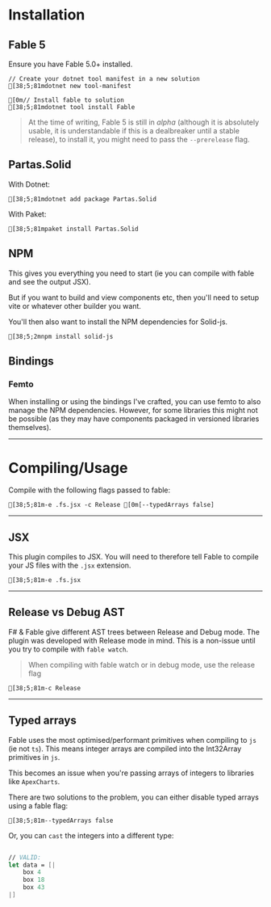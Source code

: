 # Installation

## Fable 5

Ensure you have Fable 5.0+ installed.

```ansi
// Create your dotnet tool manifest in a new solution
[38;5;81mdotnet new tool-manifest

[0m// Install fable to solution
[38;5;81mdotnet tool install Fable
```

> At the time of writing, Fable 5 is still in *alpha* (although it is absolutely usable, it is understandable if this is a dealbreaker until a stable release), to install it, you might need to pass the `--prerelease` flag.

## Partas.Solid

With Dotnet:

```ansi
[38;5;81mdotnet add package Partas.Solid
```

With Paket:

```ansi
[38;5;81mpaket install Partas.Solid
```

## NPM

This gives you everything you need to start (ie you can compile with fable and see the output JSX).

But if you want to build and view components etc, then you'll need to setup
vite or whatever other builder you want.

You'll then also want to install the NPM dependencies for Solid-js.

```ansi
[38;5;2mnpm install solid-js
```

## Bindings

### Femto

When installing or using the bindings I've crafted, you can use femto to also manage the NPM dependencies. However, for some libraries this might not be possible (as they may have components packaged in versioned libraries themselves).

---

# Compiling/Usage

Compile with the following flags passed to fable:

```ansi caption="typedArrays optional, see below"
[38;5;81m-e .fs.jsx -c Release [0m[--typedArrays false]
```

---

## JSX

This plugin compiles to JSX. You will need to therefore tell Fable to compile your JS files with the `.jsx` extension.

```ansi
[38;5;81m-e .fs.jsx
```

---

## Release vs Debug AST

F# & Fable give different AST trees between Release and Debug mode. The plugin was developed with Release mode in mind.
This is a non-issue until you try to compile with `fable watch`.

> When compiling with <c>fable watch</c> or in debug mode, use the release flag

```ansi
[38;5;81m-c Release
```

---

## Typed arrays

Fable uses the most optimised/performant primitives when compiling to `js` (ie not `ts`). This means integer arrays are
compiled into the Int32Array primitives in `js`.

This becomes an issue when you're passing arrays of integers to libraries like `ApexCharts`.

There are two solutions to the problem, you can either disable typed arrays using a fable flag:

```ansi
[38;5;81m--typedArrays false
```

Or, you can `cast` the integers into a different type:

```fsharp

// VALID:
let data = [|
    box 4
    box 18
    box 43
|]

```
